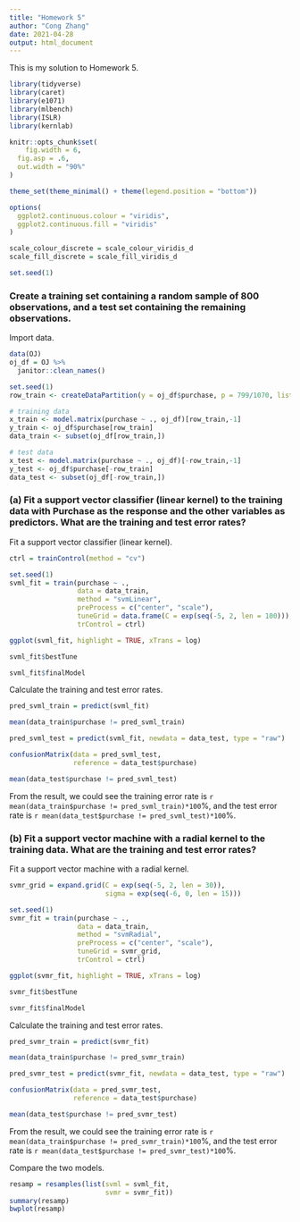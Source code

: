 ```yaml
---
title: "Homework 5"
author: "Cong Zhang"
date: 2021-04-28
output: html_document
---
```


This is my solution to Homework 5. 

```r
library(tidyverse)
library(caret)
library(e1071)
library(mlbench)
library(ISLR)
library(kernlab)

knitr::opts_chunk$set(
	fig.width = 6, 
  fig.asp = .6,
  out.width = "90%"
)

theme_set(theme_minimal() + theme(legend.position = "bottom"))

options(
  ggplot2.continuous.colour = "viridis",
  ggplot2.continuous.fill = "viridis"
)

scale_colour_discrete = scale_colour_viridis_d
scale_fill_discrete = scale_fill_viridis_d

set.seed(1)
```

### Create a training set containing a random sample of 800 observations, and a test set containing the remaining observations.

Import data.
```r
data(OJ)
oj_df = OJ %>% 
  janitor::clean_names()

set.seed(1)
row_train <- createDataPartition(y = oj_df$purchase, p = 799/1070, list = FALSE)

# training data
x_train <- model.matrix(purchase ~ ., oj_df)[row_train,-1]
y_train <- oj_df$purchase[row_train]
data_train <- subset(oj_df[row_train,])

# test data
x_test <- model.matrix(purchase ~ ., oj_df)[-row_train,-1]
y_test <- oj_df$purchase[-row_train]
data_test <- subset(oj_df[-row_train,])
```


### (a) Fit a support vector classifier (linear kernel) to the training data with Purchase as the response and the other variables as predictors. What are the training and test error rates?

Fit a support vector classifier (linear kernel).
```r
ctrl = trainControl(method = "cv")

set.seed(1)
svml_fit = train(purchase ~ .,
                 data = data_train,
                 method = "svmLinear",
                 preProcess = c("center", "scale"),
                 tuneGrid = data.frame(C = exp(seq(-5, 2, len = 100))),
                 trControl = ctrl)

ggplot(svml_fit, highlight = TRUE, xTrans = log)

svml_fit$bestTune

svml_fit$finalModel
```


Calculate the training and test error rates.
```r
pred_svml_train = predict(svml_fit)

mean(data_train$purchase != pred_svml_train)

pred_svml_test = predict(svml_fit, newdata = data_test, type = "raw")

confusionMatrix(data = pred_svml_test,
                reference = data_test$purchase)

mean(data_test$purchase != pred_svml_test)
```

From the result, we could see the training error rate is `r mean(data_train$purchase != pred_svml_train)*100`%, and the test error rate is `r mean(data_test$purchase != pred_svml_test)*100`%.


### (b) Fit a support vector machine with a radial kernel to the training data. What are the training and test error rates?

Fit a support vector machine with a radial kernel.
```r
svmr_grid = expand.grid(C = exp(seq(-5, 2, len = 30)),
                        sigma = exp(seq(-6, 0, len = 15)))

set.seed(1)
svmr_fit = train(purchase ~ .,
                 data = data_train,
                 method = "svmRadial",
                 preProcess = c("center", "scale"),
                 tuneGrid = svmr_grid,
                 trControl = ctrl)

ggplot(svmr_fit, highlight = TRUE, xTrans = log)

svmr_fit$bestTune

svmr_fit$finalModel
```


Calculate the training and test error rates.
```r
pred_svmr_train = predict(svmr_fit)

mean(data_train$purchase != pred_svmr_train)

pred_svmr_test = predict(svmr_fit, newdata = data_test, type = "raw")

confusionMatrix(data = pred_svmr_test,
                reference = data_test$purchase)

mean(data_test$purchase != pred_svmr_test)
```

From the result, we could see the training error rate is `r mean(data_train$purchase != pred_svmr_train)*100`%, and the test error rate is `r mean(data_test$purchase != pred_svmr_test)*100`%.


Compare the two models.
```r
resamp = resamples(list(svml = svml_fit,
                        svmr = svmr_fit))
summary(resamp)
bwplot(resamp)
```

